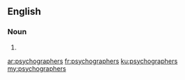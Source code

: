 ==English==

===Noun===
{{head|en}}

# {{plural of|psychographer}}

[[ar:psychographers]]
[[fr:psychographers]]
[[ku:psychographers]]
[[my:psychographers]]